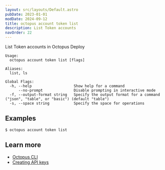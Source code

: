 ```yaml
---
layout: src/layouts/Default.astro
pubDate: 2023-01-01
modDate: 2024-09-12
title: octopus account token list
description: List Token accounts
navOrder: 22
---
```


List Token accounts in Octopus Deploy

```
Usage:
  octopus account token list [flags]

Aliases:
  list, ls

Global Flags:
  -h, --help                   Show help for a command
      --no-prompt              Disable prompting in interactive mode
  -f, --output-format string   Specify the output format for a command ("json", "table", or "basic") (default "table")
  -s, --space string           Specify the space for operations

```

## Examples

<SamplesInstance />

```
$ octopus account token list

```

## Learn more

- [Octopus CLI](/docs/octopus-rest-api/cli)
- [Creating API keys](/docs/octopus-rest-api/how-to-create-an-api-key)